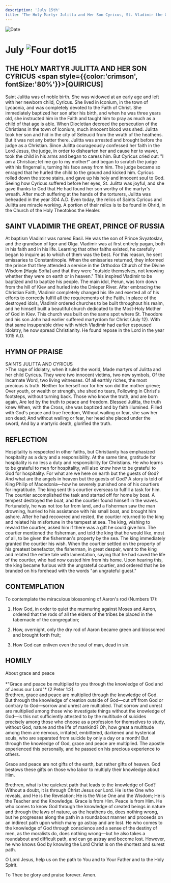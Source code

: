 ```yaml
---
description: 'July 15th'
title: 'The Holy Martyr Julitta and Her Son Cyricus, St. Vladimir the Great, Prince of Russia'
---
```


<RunningHead />
<Image src="/title-imprint.png" height={68} width={50} alt="Date" className="title-imprint"/>

# <div id="date">July <Image className="four-dot" src="/four-dot.png" height={15} width={15} alt="Four dot" />15</div>

## THE HOLY MARTYR JULITTA AND HER SON CYRICUS <span style={{color:'crimson', fontSize:'80%'}}>[QUIRICUS]</span>

Saint Julitta was of noble birth. She was widowed at an early age and left with her newborn child, Cyricus. She lived in Iconium, in the town of Lycaonia, and was completely devoted to the Faith of Christ. She immediately baptized her son after his birth, and when he was three years old, she instructed him in the Faith and taught him to pray as much as a child of that age is able. When Diocletian decreed the persecution of the Christians in the town of Iconium, much innocent blood was shed. Julitta took her son and hid in the city of Seleucid from the wrath of the heathens. But it was not any better there. Julitta was arrested and brought before the judge as a Christian. Since Julitta courageously confessed her faith in the Lord Jesus, the judge, in order to dishearten her and cause her to waver, took the child in his arms and began to caress him. But Cyricus cried out: "I am a Christian; let me go to my mother!" and began to scratch the judge with his fingernails, turning his face away from him. The judge became so enraged that he hurled the child to the ground and kicked him. Cyricus rolled down the stone stairs, and gave up his holy and innocent soul to God. Seeing how Cyricus suffered before her eyes, St. Julitta was joyful, and she gave thanks to God that He had found her son worthy of the martyr's wreath. After much suffering at the hands of the torturers, Julitta was beheaded in the year 304 A.D. Even today, the relics of Saints Cyricus and Julitta are miracle working. A portion of their relics is to be found in Ohrid, in the Church of the Holy Theotokos the Healer.

## SAINT VLADIMIR THE GREAT, PRINCE OF RUSSIA

At baptism Vladimir was named Basil. He was the son of Prince Svyatoslav, and the grandson of Igor and Olga. Vladimir was at first entirely pagan, both in his faith and in his life. Learning that other faiths existed, he carefully began to inquire as to which of them was the best. For this reason, he sent emissaries to Constantinople. When the emissaries returned, they informed the prince that they attended a service in the Orthodox Church of the Divine Wisdom [Hagia Sofia] and that they were "outside themselves, not knowing whether they were on earth or in heaven." This inspired Vladimir to be baptized and to baptize his people. The main idol, Perun, was torn down from the hill of Kiev and hurled into the Dnieper River. After embracing the Christian Faith, Vladimir completely changed his life and exerted all of his efforts to correctly fulfill all the requirements of the Faith. In place of the destroyed idols, Vladimir ordered churches to be built throughout his realm, and he himself built a beautiful church dedicated to the Most-Holy Mother of God in Kiev. This church was built on the same spot where St. Theodore and his son John had earlier suffered martyrdom for Christ (July 12). With that same insuperable drive with which Vladimir had earlier espoused idolatry, he now spread Christianity. He found repose in the Lord in the year 1015 A.D.


## HYMN OF PRAISE
<div style={{textAlign:'center', color:'crimson', fontWeight:'bold'}}>
SAINTS JULITTA AND CYRICUS
</div>
>The rage of idolatry, when it ruled the world,  
Made martyrs of Julitta and her child Cyricus.  
They were two innocent victims, two new symbols,  
Of the Incarnate Word, two living witnesses.  
Of all earthly riches, the most precious is truth.  
Neither for herself nor for her son did the mother grieve;  
Over youth, or wealth or strength, she shed no tears,  
Following in Christ's footsteps, without turning back.  
Those who know the truth, and are born again,  
Are led by the truth to peace and freedom.  
Blessed Julitta, the truth knew  
When, with the Cross, she was baptized and by faith illumined.  
Filled with God's peace and true freedom,  
Without wailing or fear, she saw her son dead;  
And without wailing or fear, her head she placed under the sword,  
And by a martyric death, glorified the truth.  


## REFLECTION

Hospitality is respected in other faiths, but Christianity has emphasized hospitality as a duty and a responsibility. At the same time, gratitude for hospitality is no less a duty and responsibility for Christians. He who learns to be grateful to men for hospitality, will also know how to be grateful to God for hospitality. For what are we here on earth but the guests of God? And what are the angels in heaven but the guests of God? A story is told of King Philip of Macedonia—how he severely punished one of his courtiers for ingratitude. The king sent this courtier overseas to fulfill a task for him. The courtier accomplished the task and started off for home by boat. A tempest destroyed the boat, and the courtier found himself in the waves. Fortunately, he was not too far from land, and a fisherman saw the man drowning, hurried to his assistance with his small boat, and brought him ashore. After he had recovered and rested, the courtier returned to the king and related his misfortune in the tempest at sea. The king, wishing to reward the courtier, asked him if there was a gift he could give him. The courtier mentioned the fisherman, and told the king that he would like, most of all, to be given the fisherman's property by the sea. The king immediately granted the courtier his wish. When the courtier settled on the property of his greatest benefactor, the fisherman, in great despair, went to the king and related the entire tale with lamentation, saying that he had saved the life of the courtier, who had now ousted him from his home. Upon hearing this, the king became furious with the ungrateful courtier, and ordered that he be branded on his forehead with the words "an ungrateful guest."


## CONTEMPLATION

To contemplate the miraculous blossoming of Aaron's rod (Numbers 17):

1. How God, in order to quiet the murmuring against Moses and Aaron, ordered that the rods of all the elders of the tribes be placed in the tabernacle of the congregation;

2. How, overnight, only the dry rod of Aaron became green and blossomed and brought forth fruit;

3. How God can enliven even the soul of man, dead in sin.


## HOMILY
<div style={{textAlign:'center', color:'crimson', fontWeight:'bold'}}>
About grace and peace
</div>
<br />
<div style={{textAlign:'right'}}>
*"Grace and peace be multiplied to you through the knowledge of God and of Jesus our Lord"* (2 Peter 1:2).
</div>
Brethren, grace and peace are multiplied through the knowledge of God. But through the knowledge of creation outside of God—cut off from God or contrary to God—sorrow and unrest are multiplied. That sorrow and unrest are multiplied among those who investigate things without the knowledge of God—is this not sufficiently attested to by the multitude of suicides precisely among those who choose as a profession for themselves to study, without God, nature and the life of mankind? Oh, how great a multitude among them are nervous, irritated, embittered, darkened and hysterical souls, who are separated from suicide by only a day or a month! But through the knowledge of God, grace and peace are multiplied. The apostle experienced this personally, and he passed on his precious experience to others.

Grace and peace are not gifts of the earth, but rather gifts of heaven. God bestows these gifts on those who labor to multiply their knowledge about Him.

Brethren, what is the quickest path that leads to the knowledge of God? Without a doubt, it is through Christ Jesus our Lord. He is the One who reveals, and He is the Revelation; He is the Wise One and the Wisdom; He is the Teacher and the Knowledge. Grace is from Him. Peace is from Him. He who comes to know God through the knowledge of created beings in nature and through the laws of nature, as the heathens do, does nothing wrong, but he progresses along the path in a roundabout manner and proceeds on an indirect path upon which many go astray and are lost. He who comes to the knowledge of God through conscience and a sense of the destiny of men, as the moralists do, does nothing wrong—but he also takes a roundabout and difficult path, and can go astray and become lost. However, he who knows God by knowing the Lord Christ is on the shortest and surest path.

O Lord Jesus, help us on the path to You and to Your Father and to the Holy Spirit.

To Thee be glory and praise forever. Amen.

